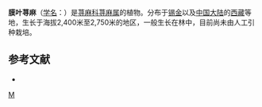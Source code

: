 {{Speciesbox 
| taxon = Urtica membranifolia 
| authority = [[陈家瑞|C. J. Chen]]
}}
'''膜叶荨麻'''（[[学名|学名]]：{{lang|la|''Urtica membranifolia''}}）是[[荨麻科|荨麻科]][[荨麻属|荨麻属]]的植物。分布于[[锡金|锡金]]以及[[中国大陆|中国大陆]]的[[西藏|西藏]]等地，生长于海拔2,400米至2,750米的地区，一般生长在林中，目前尚未由人工引种栽培。

== 参考文献 ==
<div class="references-small">
* {{cite web| url =http://www.bioinfo.cn/db05/KmzwSpecies.php?action=view&id=23446| title =膜叶荨麻| work =《中国高等植物数据库全库》| publisher =中国科学院微生物研究所| author =昆明植物研究所| accessdate =2009-02-25| deadurl =yes| archiveurl =https://web.archive.org/web/20160305031129/http://www.bioinfo.cn/db05/KmzwSpecies.php?action=view&id=23446| archivedate =2016-03-05}}
</div>
{{Taxonbar|from=Q15232220}}

[[Category:荨麻属|M]]


{{植物小作品}}